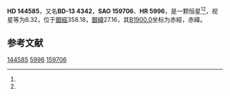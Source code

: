 {{Starbox begin
| name = HD 144585
}}
{{Starbox observe
| epoch = [[J2000.0|J2000.0]]
| constell = {{星座名待查}}<ref name=SIMBAD>{{cite web
 | url=http://simbad.u-strasbg.fr/simbad/sim-id?Ident=HR+5996
 | title=Pulsating variable Star
 | publisher=Centre de Données astronomiques de Strasbourg
 | work=SIMBAD
 | accessdate=2012-07-13
 | archive-date=2016-03-15
 | archive-url=https://web.archive.org/web/20160315125509/http://simbad.u-strasbg.fr/simbad/sim-id?Ident=HR+5996
 | dead-url=no
 }}</ref><ref name=DATA>{{cite web
 | url=http://vizier.u-strasbg.fr/viz-bin/VizieR-5?-out.add=.&-source=5050&-corr=PK=HR&-out.max=9999&HR=5996
 | title=VizieR Detailed Page
 | accessdate=2012-07-13
 | archive-url=https://web.archive.org/web/20160305205634/http://vizier.u-strasbg.fr/viz-bin/VizieR-5?-out.add=.&-source=5050&-corr=PK=HR&-out.max=9999&HR=5996
 | archive-date=2016-03-05
 | dead-url=yes
 }}</ref>
| 星官 = 
| ra = {{RA|16|7|3.4}}<ref name=SIMBAD /><ref name=DATA />
| dec = {{DEC|-14|4|15}}<ref name=SIMBAD /><ref name=DATA />
| appmag_v = 6.32<ref name=SIMBAD /><ref name=DATA />
}}
{{Starbox character
| class = G4IV-V<ref name=SIMBAD /><ref name=DATA />
| b-v = 0.66<ref name=SIMBAD /><ref name=DATA />
| u-b = 0.24<ref name=SIMBAD /><ref name=DATA />
| r-i = <ref name=SIMBAD /><ref name=DATA />
| variable = 
}}
{{Starbox astrometry
| radial_v = 0.24
| prop_mo_ra = -16
| parallax = 
| p_error = 
}}
{{Starbox catalog
| names =BD-13 4342，[[SAO星表|SAO]] 159706，[[HD星表|HD]] 144585，[[HR星表|HR]] 5996}}
{{Starbox reference |Simbad=HR+5996}}
{{Starbox end}}

'''HD 144585'''，又名'''BD-13 4342'''，'''SAO 159706'''、'''HR 5996'''，是一颗恒星<ref name=SIMBAD /><ref name=DATA />，视星等为6.32，位于[[銀道座標系|銀經]]358.18，[[銀道座標系|銀緯]]27.16，其[[B1900.0|B1900.0]]坐标为赤經{{RA|16|1|28.7}}，赤緯{{DEC|-13|27.16|8}}。

== 参考文献 ==
{{reflist}}

{{star-stub}}

[[Category:HD和HDE天體|144585]]
[[Category:HR天體|5996]]
[[Category:SAO天體|159706]]